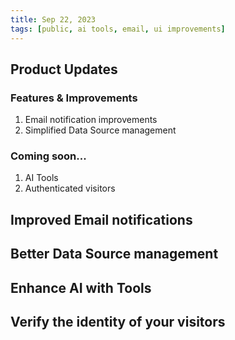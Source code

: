 ```yaml
---
title: Sep 22, 2023
tags: [public, ai tools, email, ui improvements]
---
```


## Product Updates

### Features & Improvements

1. Email notification improvements
2. Simplified Data Source management

### Coming soon...

1. AI Tools
2. Authenticated visitors

## Improved Email notifications

## Better Data Source management

## Enhance AI with Tools

## Verify the identity of your visitors
